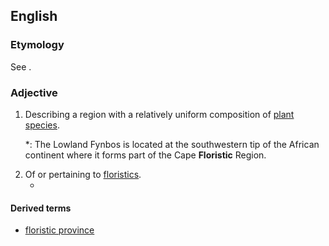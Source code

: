 ==English==

===Etymology===
See {{m|en|floristics}}.

===Adjective===
{{en-adj|-}}

# Describing a region with a relatively uniform composition of [[plant]] [[species]].
#*: The Lowland Fynbos is located at the southwestern tip of the African continent where it forms part of the Cape '''Floristic''' Region.
# Of or pertaining to [[floristics]].
#* {{RQ:Schuster Hepaticae|volume=V|page=viii|text=There is now such an immense "microliterature" on hepatics that, beyond a certain point I have given up trying to integrate (and evaluate) every minor paper published—especially narrowly '''floristic''' papers.}}

====Derived terms====
* [[floristic province]]